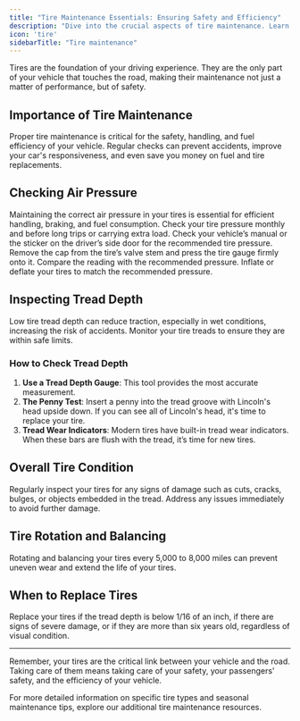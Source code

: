 ```yaml
---
title: "Tire Maintenance Essentials: Ensuring Safety and Efficiency"
description: "Dive into the crucial aspects of tire maintenance. Learn how regular checks of air pressure, tread depth, and overall condition can significantly enhance safety, handling, and fuel efficiency of your vehicle."
icon: 'tire'
sidebarTitle: "Tire maintenance"
---
```

<Snippet file="andrei.mdx" />
Tires are the foundation of your driving experience. They are the only part of your vehicle that touches the road, making their maintenance not just a matter of performance, but of safety.

## Importance of Tire Maintenance

<Note>
Proper tire maintenance is critical for the safety, handling, and fuel efficiency of your vehicle. Regular checks can prevent accidents, improve your car's responsiveness, and even save you money on fuel and tire replacements.
</Note>

## Checking Air Pressure

<Tip title="Regular Air Pressure Checks">
Maintaining the correct air pressure in your tires is essential for efficient handling, braking, and fuel consumption. Check your tire pressure monthly and before long trips or carrying extra load.
</Tip>

<Steps>
  <Step title="Find the Recommended Pressure">
    Check your vehicle’s manual or the sticker on the driver’s side door for the recommended tire pressure.
  </Step>
  <Step title="Use a Tire Pressure Gauge">
    Remove the cap from the tire’s valve stem and press the tire gauge firmly onto it. Compare the reading with the recommended pressure.
  </Step>
  <Step title="Adjust Accordingly">
    Inflate or deflate your tires to match the recommended pressure.
  </Step>
</Steps>

## Inspecting Tread Depth

<Warning>
Low tire tread depth can reduce traction, especially in wet conditions, increasing the risk of accidents. Monitor your tire treads to ensure they are within safe limits.
</Warning>

### How to Check Tread Depth

1. **Use a Tread Depth Gauge**: This tool provides the most accurate measurement.
2. **The Penny Test**: Insert a penny into the tread groove with Lincoln's head upside down. If you can see all of Lincoln's head, it's time to replace your tire.
3. **Tread Wear Indicators**: Modern tires have built-in tread wear indicators. When these bars are flush with the tread, it’s time for new tires.

## Overall Tire Condition

<Info>
Regularly inspect your tires for any signs of damage such as cuts, cracks, bulges, or objects embedded in the tread. Address any issues immediately to avoid further damage.
</Info>

## Tire Rotation and Balancing

<Tip title="Extend Tire Life">
Rotating and balancing your tires every 5,000 to 8,000 miles can prevent uneven wear and extend the life of your tires.
</Tip>

## When to Replace Tires

<Warning>
Replace your tires if the tread depth is below 1/16 of an inch, if there are signs of severe damage, or if they are more than six years old, regardless of visual condition.
</Warning>

---

Remember, your tires are the critical link between your vehicle and the road. Taking care of them means taking care of your safety, your passengers' safety, and the efficiency of your vehicle.

<Note>
For more detailed information on specific tire types and seasonal maintenance tips, explore our additional tire maintenance resources.
</Note>

